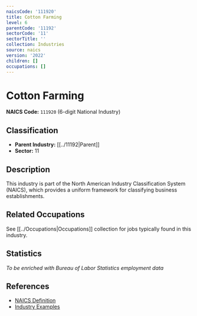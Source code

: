 ```yaml
---
naicsCode: '111920'
title: Cotton Farming
level: 6
parentCode: '11192'
sectorCode: '11'
sectorTitle: ''
collection: Industries
source: naics
version: '2022'
children: []
occupations: []
---
```

# Cotton Farming

**NAICS Code:** `111920` (6-digit National Industry)

## Classification

- **Parent Industry:** [[../11192|Parent]]
- **Sector:** 11

## Description

This industry is part of the North American Industry Classification System (NAICS), which provides a uniform framework for classifying business establishments.

## Related Occupations

See [[../Occupations|Occupations]] collection for jobs typically found in this industry.

## Statistics

*To be enriched with Bureau of Labor Statistics employment data*

## References

- [NAICS Definition](https://www.census.gov/naics/)
- [Industry Examples](https://www.census.gov/naics/2022NAICS/)
